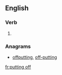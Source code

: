 ==English==

===Verb===
{{head|en}}

# {{present participle of|put off}}

===Anagrams===
* [[offputting#English|offputting]], [[off-putting#English|off-putting]]

[[fr:putting off]]